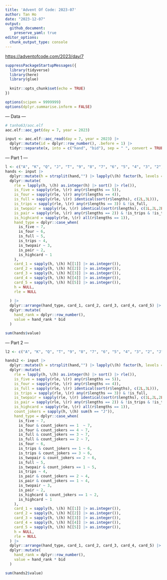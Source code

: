 ```yaml
---
title: 'Advent Of Code: 2023-07'
author: Tan Ho
date: "2023-12-07"
output: 
  github_document:
    preserve_yaml: true
editor_options: 
  chunk_output_type: console
---
```


<https://adventofcode.com/2023/day/7>

```r
suppressPackageStartupMessages({
  library(tidyverse)
  library(here)
  library(glue)
  
  knitr::opts_chunk$set(echo = TRUE)
})

options(scipen = 9999999)
options(dplyr.summarise.inform = FALSE)
```

--- Data ---

```r
# tanho63/aoc.elf
aoc.elf::aoc_get(day = 7, year = 2023)
```

```r
input <- aoc.elf::aoc_read(day = 7, year = 2023) |> 
  dplyr::mutate(id = dplyr::row_number(), .before = 1) |> 
  tidyr::separate(x, into = c("hand", "bid"), sep = " ", convert = TRUE)
```

--- Part 1 ---

```r
l <- c("A", "K", "Q", "J", "T", "9", "8", "7", "6", "5", "4", "3", "2") |> rev()
hands <- input |> 
  dplyr::mutate(h = strsplit(hand,"") |> lapply(\(h) factor(h, levels = l))) |> 
  dplyr::mutate(
    rle = lapply(h, \(h) as.integer(h) |> sort() |> rle()),
    is_five = sapply(rle, \(r) any(r$lengths == 5)),
    is_four = sapply(rle, \(r) any(r$lengths == 4)),
    is_full = sapply(rle, \(r) identical(sort(r$lengths), c(2L,3L))),
    is_trips = sapply(rle, \(r) any(r$lengths == 3)) & !is_full,
    is_twopair = sapply(rle, \(r) identical(sort(r$lengths), c(1L,2L,2L))),
    is_pair = sapply(rle, \(r) any(r$lengths == 2)) & !is_trips & !is_twopair,
    is_highcard = sapply(rle, \(r) all(r$lengths == 1)),
    hand_type = dplyr::case_when(
      is_five ~ 7,
      is_four ~ 6,
      is_full ~ 5,
      is_trips ~ 4,
      is_twopair ~ 3,
      is_pair ~ 2,
      is_highcard ~ 1
    ),
    card_1 = sapply(h, \(h) h[[1]] |> as.integer()),
    card_2 = sapply(h, \(h) h[[2]] |> as.integer()),
    card_3 = sapply(h, \(h) h[[3]] |> as.integer()),
    card_4 = sapply(h, \(h) h[[4]] |> as.integer()),
    card_5 = sapply(h, \(h) h[[5]] |> as.integer()),
    h = NULL,
    rle = NULL
    
  ) |> 
  dplyr::arrange(hand_type, card_1, card_2, card_3, card_4, card_5) |> 
  dplyr::mutate(
    hand_rank = dplyr::row_number(),
    value = hand_rank * bid
  )

sum(hands$value)
```

--- Part 2 ---

```r
l2 <- c("A", "K", "Q", "T", "9", "8", "7", "6", "5", "4", "3", "2", "J") |> rev()

hands2 <- input |> 
  dplyr::mutate(h = strsplit(hand,"") |> lapply(\(h) factor(h, levels = l2))) |> 
  dplyr::mutate(
    rle = lapply(h, \(h) as.integer(h) |> sort() |> rle()),
    is_five = sapply(rle, \(r) any(r$lengths == 5)),
    is_four = sapply(rle, \(r) any(r$lengths == 4)),
    is_full = sapply(rle, \(r) identical(sort(r$lengths), c(2L,3L))),
    is_trips = sapply(rle, \(r) any(r$lengths == 3)) & !is_full,
    is_twopair = sapply(rle, \(r) identical(sort(r$lengths), c(1L,2L,2L))),
    is_pair = sapply(rle, \(r) any(r$lengths == 2)) & !is_trips & !is_twopair,
    is_highcard = sapply(rle, \(r) all(r$lengths == 1)),
    count_jokers = sapply(h, \(h) sum(h == "J")),
    hand_type = dplyr::case_when(
      is_five ~ 7,
      is_four & count_jokers == 1  ~ 7,
      is_four & count_jokers == 4 ~ 7,
      is_full & count_jokers == 3 ~ 7,
      is_full & count_jokers == 2 ~ 7,
      is_four ~ 6,
      is_trips & count_jokers == 1 ~ 6,
      is_trips & count_jokers == 3 ~ 6,
      is_twopair & count_jokers == 2 ~ 6,
      is_full ~ 5,
      is_twopair & count_jokers == 1 ~ 5,
      is_trips ~ 4,
      is_pair & count_jokers == 2 ~ 4,
      is_pair & count_jokers == 1 ~ 4,
      is_twopair ~ 3,
      is_pair ~ 2,
      is_highcard & count_jokers == 1 ~ 2,
      is_highcard ~ 1
    ),
    card_1 = sapply(h, \(h) h[[1]] |> as.integer()),
    card_2 = sapply(h, \(h) h[[2]] |> as.integer()),
    card_3 = sapply(h, \(h) h[[3]] |> as.integer()),
    card_4 = sapply(h, \(h) h[[4]] |> as.integer()),
    card_5 = sapply(h, \(h) h[[5]] |> as.integer()),
    h = NULL,
    rle = NULL
  ) |> 
  dplyr::arrange(hand_type, card_1, card_2, card_3, card_4, card_5) |> 
  dplyr::mutate(
    hand_rank = dplyr::row_number(),
    value = hand_rank * bid
  )

sum(hands2$value)
```

